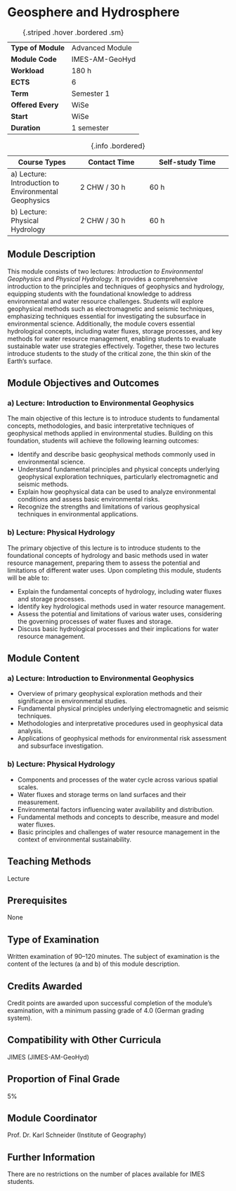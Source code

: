# Geosphere and Hydrosphere {.unnumbered}

| | |
|----|---|
| **Type of Module** | Advanced Module |
| **Module Code** | IMES-AM-GeoHyd |
| **Workload** | 180 h |
| **ECTS** | 6 |
| **Term** | Semester 1 |
| **Offered Every** | WiSe |
| **Start** | WiSe |
| **Duration** | 1 semester |
: {.striped .hover .bordered .sm}

| Course Types | Contact Time | Self-study Time | 
|--------------|--------------|-----------------|
| a) Lecture: Introduction to Environmental Geophysics | 2 CHW / 30 h | 60 h |
| b) Lecture: Physical Hydrology | 2 CHW / 30 h | 60 h |
: {.info .bordered}

## Module Description

This module consists of two lectures: *Introduction to Environmental Geophysics* and *Physical Hydrology*. It provides a comprehensive introduction to the principles and techniques of geophysics and hydrology, equipping students with the foundational knowledge to address environmental and water resource challenges. Students will explore geophysical methods such as electromagnetic and seismic techniques, emphasizing techniques essential for investigating the subsurface in environmental science. Additionally, the module covers essential hydrological concepts, including water fluxes, storage processes, and key methods for water resource management, enabling students to evaluate sustainable water use strategies effectively. Together, these two lectures introduce students to the study of the critical zone, the thin skin of the Earth's surface.

## Module Objectives and Outcomes

### a) Lecture: Introduction to Environmental Geophysics

The main objective of this lecture is to introduce students to fundamental concepts, methodologies, and basic interpretative techniques of geophysical methods applied in environmental studies. Building on this foundation, students will achieve the following learning outcomes:

- Identify and describe basic geophysical methods commonly used in environmental science.
- Understand fundamental principles and physical concepts underlying geophysical exploration techniques, particularly electromagnetic and seismic methods.
- Explain how geophysical data can be used to analyze environmental conditions and assess basic environmental risks.
- Recognize the strengths and limitations of various geophysical techniques in environmental applications.

### b) Lecture: Physical Hydrology

The primary objective of this lecture is to introduce students to the foundational concepts of hydrology and basic methods used in water resource management, preparing them to assess the potential and limitations of different water uses. Upon completing this module, students will be able to:

- Explain the fundamental concepts of hydrology, including water fluxes and storage processes.
- Identify key hydrological methods used in water resource management.
- Assess the potential and limitations of various water uses, considering the governing processes of water fluxes and storage.
- Discuss basic hydrological processes and their implications for water resource management.

## Module Content

### a) Lecture: Introduction to Environmental Geophysics

- Overview of primary geophysical exploration methods and their significance in environmental studies.
- Fundamental physical principles underlying electromagnetic and seismic techniques.
- Methodologies and interpretative procedures used in geophysical data analysis.
- Applications of geophysical methods for environmental risk assessment and subsurface investigation.

### b) Lecture: Physical Hydrology

- Components and processes of the water cycle across various spatial scales.
- Water fluxes and storage terms on land surfaces and their measurement.
- Environmental factors influencing water availability and distribution.
- Fundamental methods and concepts to describe, measure and model water fluxes.
- Basic principles and challenges of water resource management in the context of environmental sustainability.

## Teaching Methods

Lecture

## Prerequisites

None

## Type of Examination

Written examination of 90–120 minutes. The subject of examination is the content of the lectures (a and b) of this module description.

## Credits Awarded

Credit points are awarded upon successful completion of the module's examination, with a minimum passing grade of 4.0 (German grading system).

## Compatibility with Other Curricula

JIMES (JIMES-AM-GeoHyd)

## Proportion of Final Grade

5%

## Module Coordinator

Prof. Dr. Karl Schneider (Institute of Geography)

## Further Information

There are no restrictions on the number of places available for IMES students.
